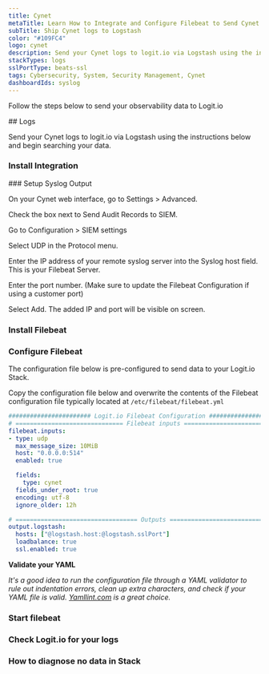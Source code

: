 ```yaml
---
title: Cynet
metaTitle: Learn How to Integrate and Configure Filebeat to Send Cynet Logs
subTitle: Ship Cynet logs to Logstash
color: "#109FC4"
logo: cynet
description: Send your Cynet logs to logit.io via Logstash using the instructions below and begin searching your data
stackTypes: logs
sslPortType: beats-ssl
tags: Cybersecurity, System, Security Management, Cynet
dashboardIds: syslog
---
```


Follow the steps below to send your observability data to Logit.io

<Steps>
  ## Logs

  Send your Cynet logs to logit.io via Logstash using the instructions below and begin searching your data.
  
  ### Install Integration
  <InstallIntegration/>
  ### Setup Syslog Output

  On your Cynet web interface, go to Settings > Advanced.

  Check the box next to Send Audit Records to SIEM.

  Go to Configuration > SIEM settings

  Select UDP in the Protocol menu.

  Enter the IP address of your remote syslog server into the Syslog host field. This is your Filebeat Server.

  Enter the port number. (Make sure to update the Filebeat Configuration if  using a customer port)

  Select Add. The added IP and port will be visible on screen.

  ### Install Filebeat

  <InstallFilebeat />

  ### Configure Filebeat

  The configuration file below is pre-configured to send data to your Logit.io Stack.
          
  Copy the configuration file below and overwrite the contents of the Filebeat configuration file typically located at `/etc/filebeat/filebeat.yml`

  ```yml copy filename="filebeat.yml" showLineNumbers /@logstash.host/ /@logstash.sslPort/
  ####################### Logit.io Filebeat Configuration ########################
  # ============================== Filebeat inputs ===============================
  filebeat.inputs:
  - type: udp
    max_message_size: 10MiB
    host: "0.0.0.0:514"
    enabled: true

    fields:
      type: cynet
    fields_under_root: true
    encoding: utf-8
    ignore_older: 12h

  # ================================== Outputs ===================================
  output.logstash:
    hosts: ["@logstash.host:@logstash.sslPort"]
    loadbalance: true
    ssl.enabled: true
  ```

  __Validate your YAML__

  _It's a good idea to run the configuration file through a YAML validator to rule out indentation errors, 
  clean up extra characters, and check if your YAML file is valid. [Yamllint.com](https://yamllint.com) is a great choice._

  ### Start filebeat

  <StartFilebeat />

  ### Check Logit.io for your logs
  <LaunchStack utmMedium="logs" utmCampaign="cisco" source="cisco" />

  ### How to diagnose no data in Stack

  <DiagnoseNoData />
</Steps>